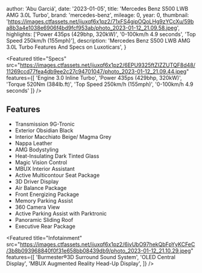 
  author: 'Abu Garciá',
  date: '2023-01-05',
  title: 'Mercedes Benz S500 LWB AMG 3.0L Turbo',
  brand: 'mercedes-benz',
  mileage: 0,
  year: 0,
  thumbnail: 'https://images.ctfassets.net/ijuxqf6x1pz2/71xFS4gipOQoLHg9zYCcXu/59ba8b3a4e1038e6906f4bd9fcf953ab/photo_2023-01-12_21.09.58.jpeg',
  highlights: ['Power 435ps (429bhp, 320kW)', '0-100km/h 4.9 seconds', 'Top Speed 250km/h (155mph)'],
  description:
    'Mercedes Benz S500 LWB AMG 3.0L Turbo Features And Specs on Luxoticars',
}


<Featured
  title="Specs"
  src="https://images.ctfassets.net/ijuxqf6x1pz2/6EPU9325ftZIZZUTQF8d48/11269ccd77fea4db9ee2c27c94701047/photo_2023-01-12_21.09.44.jpeg"
  features={[
    'Engine 3.0 Inline Turbo',
    'Power 435ps (429bhp, 320kW)',
    'Torque 520Nm (384lb.ft)',
    'Top Speed 250km/h (155mph)',
    '0-100km/h 4.9 seconds'
  ]}
/>

## Features
* Transmission 9G-Tronic
* Exterior Obsidian Black
* Interior Macchiato Beige/ Magma Grey
* Nappa Leather
* AMG Bodystyling 
* Heat-Insulating Dark Tinted Glass
* Magic Vision Control  
* MBUX Interior Assistant 
* Active Multicontour Seat Package 
* 3D Driver Display 
* Air Balance Package 
* Front Energizing Package 
* Memory Parking Assist 
* 360 Camera View 
* Active Parking Assist with Parktronic 
* Panoramic Sliding Roof 
* Executive Rear Package 

<Featured
  title="Infotainment"
  src="https://images.ctfassets.net/ijuxqf6x1pz2/6ivUbO97hekQbFpYyKCFeC/3b8b093968840f0f31e658bb08439db9/photo_2023-01-12_21.10.29.jpeg"
  features={[
    'Burmester®️3D Surround Sound System',
    'OLED Central Display',
    'MBUX Augmented Reality Head-Up Display',
  ]}
/>
